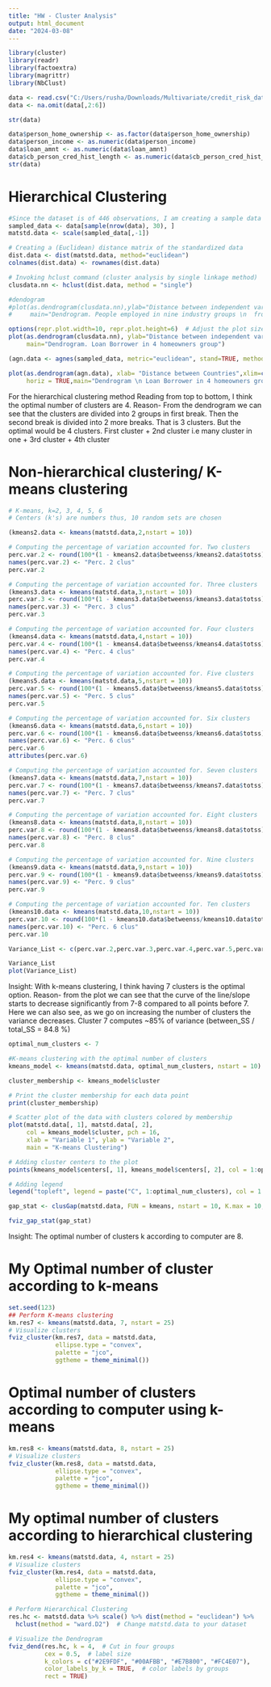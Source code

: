 ---
title: "HW - Cluster Analysis"
output: html_document
date: "2024-03-08"
---

```{r}
library(cluster)
library(readr)
library(factoextra)
library(magrittr)
library(NbClust)

data <- read.csv("C:/Users/rusha/Downloads/Multivariate/credit_risk_dataset.csv/credit data .csv", header=TRUE, fill = TRUE)
data <- na.omit(data[,2:6])

```

```{r}
str(data)
```

```{r}
data$person_home_ownership <- as.factor(data$person_home_ownership)
data$person_income <- as.numeric(data$person_income)
data$loan_amnt <- as.numeric(data$loan_amnt)
data$cb_person_cred_hist_length <- as.numeric(data$cb_person_cred_hist_length)
str(data)
```

# Hierarchical Clustering 
```{r}

#Since the dataset is of 446 observations, I am creating a sample data of only first 30 rows of the entire data. 
sampled_data <- data[sample(nrow(data), 30), ]
matstd.data <- scale(sampled_data[,-1])

# Creating a (Euclidean) distance matrix of the standardized data                     
dist.data <- dist(matstd.data, method="euclidean")
colnames(dist.data) <- rownames(dist.data)

# Invoking hclust command (cluster analysis by single linkage method)      
clusdata.nn <- hclust(dist.data, method = "single")

#dendogram
#plot(as.dendrogram(clusdata.nn),ylab="Distance between independent variables",
#     main="Dendrogram. People employed in nine industry groups \n  from European countries")

options(repr.plot.width=10, repr.plot.height=6)  # Adjust the plot size as needed
plot(as.dendrogram(clusdata.nn), ylab="Distance between independent variables",
     main="Dendrogram. Loan Borrower in 4 homeowners group")

```

```{r}
(agn.data <- agnes(sampled_data, metric="euclidean", stand=TRUE, method = "single"))

plot(as.dendrogram(agn.data), xlab= "Distance between Countries",xlim=c(8,0),
     horiz = TRUE,main="Dendrogram \n Loan Borrower in 4 homeowners group")
```
For the hierarchical clustering method
Reading from top to bottom, I think the optimal number of clusters are 4. 
Reason- From the dendrogram we can see that the clusters are divided into 2 groups in first break. Then the second break is divided into 2 more breaks. That is 3 clusters. 
But the optimal would be 4 clusters. First cluster + 2nd cluster i.e many cluster in one + 3rd cluster + 4th cluster

# Non-hierarchical clustering/ K-means clustering 
```{r}
# K-means, k=2, 3, 4, 5, 6
# Centers (k's) are numbers thus, 10 random sets are chosen

(kmeans2.data <- kmeans(matstd.data,2,nstart = 10))
```

```{r}
# Computing the percentage of variation accounted for. Two clusters
perc.var.2 <- round(100*(1 - kmeans2.data$betweenss/kmeans2.data$totss),1)
names(perc.var.2) <- "Perc. 2 clus"
perc.var.2
```


```{r}
# Computing the percentage of variation accounted for. Three clusters
(kmeans3.data <- kmeans(matstd.data,3,nstart = 10))
perc.var.3 <- round(100*(1 - kmeans3.data$betweenss/kmeans3.data$totss),1)
names(perc.var.3) <- "Perc. 3 clus"
perc.var.3
```


```{r}
# Computing the percentage of variation accounted for. Four clusters
(kmeans4.data <- kmeans(matstd.data,4,nstart = 10))
perc.var.4 <- round(100*(1 - kmeans4.data$betweenss/kmeans4.data$totss),1)
names(perc.var.4) <- "Perc. 4 clus"
perc.var.4
```


```{r}
# Computing the percentage of variation accounted for. Five clusters
(kmeans5.data <- kmeans(matstd.data,5,nstart = 10))
perc.var.5 <- round(100*(1 - kmeans5.data$betweenss/kmeans5.data$totss),1)
names(perc.var.5) <- "Perc. 5 clus"
perc.var.5
```


```{r}
# Computing the percentage of variation accounted for. Six clusters
(kmeans6.data <- kmeans(matstd.data,6,nstart = 10))
perc.var.6 <- round(100*(1 - kmeans6.data$betweenss/kmeans6.data$totss),1)
names(perc.var.6) <- "Perc. 6 clus"
perc.var.6
attributes(perc.var.6)
```
```{r}
# Computing the percentage of variation accounted for. Seven clusters
(kmeans7.data <- kmeans(matstd.data,7,nstart = 10))
perc.var.7 <- round(100*(1 - kmeans7.data$betweenss/kmeans7.data$totss),1)
names(perc.var.7) <- "Perc. 7 clus"
perc.var.7
```

```{r}
# Computing the percentage of variation accounted for. Eight clusters
(kmeans8.data <- kmeans(matstd.data,8,nstart = 10))
perc.var.8 <- round(100*(1 - kmeans8.data$betweenss/kmeans8.data$totss),1)
names(perc.var.8) <- "Perc. 8 clus"
perc.var.8
```
```{r}
# Computing the percentage of variation accounted for. Nine clusters
(kmeans9.data <- kmeans(matstd.data,9,nstart = 10))
perc.var.9 <- round(100*(1 - kmeans9.data$betweenss/kmeans9.data$totss),1)
names(perc.var.9) <- "Perc. 9 clus"
perc.var.9
```
```{r}
# Computing the percentage of variation accounted for. Ten clusters
(kmeans10.data <- kmeans(matstd.data,10,nstart = 10))
perc.var.10 <- round(100*(1 - kmeans10.data$betweenss/kmeans10.data$totss),1)
names(perc.var.10) <- "Perc. 6 clus"
perc.var.10
```

```{r}

Variance_List <- c(perc.var.2,perc.var.3,perc.var.4,perc.var.5,perc.var.6,perc.var.7,perc.var.8,perc.var.9,perc.var.10)

Variance_List
plot(Variance_List)
```

Insight: 
With k-means clustering, I think having 7 clusters is the optimal option. 
Reason- from the plot we can see that the curve of the line/slope starts to decrease significantly from 7-8 compared to all points before 7. Here we can also see, as we go on increasing the number of clusters the variance decreases. 
Cluster 7 computes ~85% of variance
(between_SS / total_SS =  84.8 %)

```{r}
optimal_num_clusters <- 7

#K-means clustering with the optimal number of clusters
kmeans_model <- kmeans(matstd.data, optimal_num_clusters, nstart = 10)

cluster_membership <- kmeans_model$cluster

# Print the cluster membership for each data point
print(cluster_membership)

# Scatter plot of the data with clusters colored by membership
plot(matstd.data[, 1], matstd.data[, 2], 
     col = kmeans_model$cluster, pch = 16, 
     xlab = "Variable 1", ylab = "Variable 2",
     main = "K-means Clustering")

# Adding cluster centers to the plot
points(kmeans_model$centers[, 1], kmeans_model$centers[, 2], col = 1:optimal_num_clusters, pch = 3, cex = 2)

# Adding legend
legend("topleft", legend = paste("C", 1:optimal_num_clusters), col = 1:optimal_num_clusters, pch = 16, cex = 0.8, title = "Clusters")
```

```{r}
gap_stat <- clusGap(matstd.data, FUN = kmeans, nstart = 10, K.max = 10, B = 50)

fviz_gap_stat(gap_stat)


```
Insight: The optimal number of clusters k according to computer are 8. 


# My Optimal number of cluster according to k-means
```{r}
set.seed(123)
## Perform K-means clustering
km.res7 <- kmeans(matstd.data, 7, nstart = 25)  
# Visualize clusters
fviz_cluster(km.res7, data = matstd.data,  
             ellipse.type = "convex",
             palette = "jco",
             ggtheme = theme_minimal())
```
 
# Optimal number of clusters according to computer using k-means
```{r}
km.res8 <- kmeans(matstd.data, 8, nstart = 25)  
# Visualize clusters
fviz_cluster(km.res8, data = matstd.data,  
             ellipse.type = "convex",
             palette = "jco",
             ggtheme = theme_minimal())
```
# My optimal number of clusters according to hierarchical clustering
```{r}
km.res4 <- kmeans(matstd.data, 4, nstart = 25)  
# Visualize clusters
fviz_cluster(km.res4, data = matstd.data,  
             ellipse.type = "convex",
             palette = "jco",
             ggtheme = theme_minimal())
```

```{r}
# Perform Hierarchical Clustering
res.hc <- matstd.data %>% scale() %>% dist(method = "euclidean") %>%
  hclust(method = "ward.D2")  # Change matstd.data to your dataset

# Visualize the Dendrogram
fviz_dend(res.hc, k = 4,  # Cut in four groups
          cex = 0.5,  # label size
          k_colors = c("#2E9FDF", "#00AFBB", "#E7B800", "#FC4E07"),
          color_labels_by_k = TRUE,  # color labels by groups
          rect = TRUE)
```

